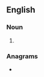 ==English==

===Noun===
{{head|en|noun form}}

# {{plural of|overtime|lang=en}}

===Anagrams===
* {{anagrams|en|a=eeimorstv|semiovert|visometer}}